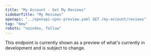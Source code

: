 ```yaml
---
title: "My Account - Get My Reviews"
sidebarTitle: "My Reviews"
openapi: "../openapi-spec-preview.yaml GET /my-account/reviews"
tag: "New"
robots: "noindex, follow"
---
```


<Warning>
    This endpoint is currently shown as a preview of what's currently in development and is subject to change.
</Warning>
